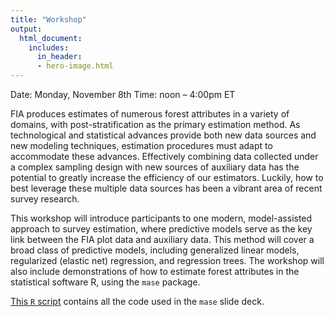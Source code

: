 ```yaml
---
title: "Workshop"
output: 
  html_document:
    includes: 
      in_header: 
      - hero-image.html
---
```




Date: Monday, November 8th
Time: noon -- 4:00pm ET


FIA produces estimates of numerous forest attributes in a variety of domains, with post-stratification as the primary estimation method. As technological and statistical advances provide both new data sources and new modeling techniques, estimation procedures must adapt to accommodate these advances. Effectively combining data collected under a complex sampling design with new sources of auxiliary data has the potential to greatly increase the efficiency of our estimators. Luckily, how to best leverage these multiple data sources has been a vibrant area of recent survey research.

This workshop will introduce participants to one modern, model-assisted approach to survey estimation, where predictive models serve as the key link between the FIA plot data and auxiliary data. This method will cover a broad class of predictive models, including generalized linear models, regularized (elastic net) regression, and regression trees. The workshop will also include demonstrations of how to estimate forest attributes in the statistical software R, using the `mase` package.  


[This `R` script](https://mcconvil.github.io/fia_workshop_2021/data/mase_R.R) contains all the code used in the `mase` slide deck.
